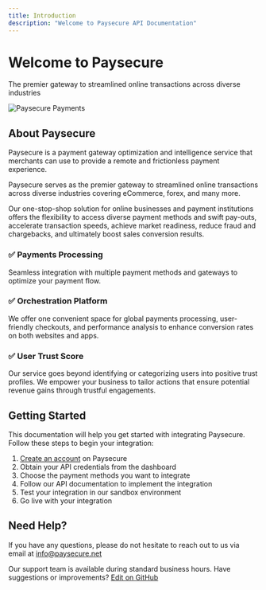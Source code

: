 ```yaml
---
title: Introduction
description: "Welcome to Paysecure API Documentation"
---
```


<div style={{ 
  background: 'linear-gradient(135deg, #1A1333 0%, #2D1F4A 100%)', 
  padding: '32px', 
  borderRadius: '12px', 
  marginBottom: '32px', 
  color: 'white',
  display: 'flex',
  flexDirection: 'column',
  alignItems: 'center',
  textAlign: 'center'
}}>
  <h1 style={{ color: '#E6E938', marginTop: '0' }}>Welcome to Paysecure</h1>
  <p style={{ fontSize: '18px', lineHeight: '1.6', maxWidth: '800px' }}>
    The premier gateway to streamlined online transactions across diverse industries
  </p>
  <img 
    src="/images/payment.png" 
    alt="Paysecure Payments" 
    style={{ 
      maxWidth: '400px', 
      width: '100%',
      marginTop: '24px',
      borderRadius: '8px'
    }} 
  />
</div>

## About Paysecure

Paysecure is a payment gateway optimization and intelligence service that merchants can use to provide a remote and frictionless payment experience.

Paysecure serves as the premier gateway to streamlined online transactions across diverse industries covering eCommerce, forex, and many more. 

Our one-stop-shop solution for online businesses and payment institutions offers the flexibility to access diverse payment methods and swift pay-outs, accelerate transaction speeds, achieve market readiness, reduce fraud and chargebacks, and ultimately boost sales conversion results. 

<div style={{ 
  display: 'grid', 
  gridTemplateColumns: 'repeat(auto-fit, minmax(300px, 1fr))', 
  gap: '24px',
  margin: '32px 0'
}}>
  <div style={{ 
    padding: '24px', 
    borderRadius: '12px', 
    border: '1px solid rgba(230, 233, 56, 0.3)',
    background: 'rgba(26, 19, 51, 0.03)',
    boxShadow: '0 4px 12px rgba(0,0,0,0.05)'
  }}>
    <h3 style={{ color: '#5023B6', marginTop: '0' }}>✅ Payments Processing</h3>
    <p>Seamless integration with multiple payment methods and gateways to optimize your payment flow.</p>
  </div>
  
  <div style={{ 
    padding: '24px', 
    borderRadius: '12px', 
    border: '1px solid rgba(230, 233, 56, 0.3)',
    background: 'rgba(26, 19, 51, 0.03)',
    boxShadow: '0 4px 12px rgba(0,0,0,0.05)'
  }}>
    <h3 style={{ color: '#5023B6', marginTop: '0' }}>✅ Orchestration Platform</h3>
    <p>We offer one convenient space for global payments processing, user-friendly checkouts, and performance analysis to enhance conversion rates on both websites and apps.</p>
  </div>
  
  <div style={{ 
    padding: '24px', 
    borderRadius: '12px', 
    border: '1px solid rgba(230, 233, 56, 0.3)',
    background: 'rgba(26, 19, 51, 0.03)',
    boxShadow: '0 4px 12px rgba(0,0,0,0.05)'
  }}>
    <h3 style={{ color: '#5023B6', marginTop: '0' }}>✅ User Trust Score</h3>
    <p>Our service goes beyond identifying or categorizing users into positive trust profiles. We empower your business to tailor actions that ensure potential revenue gains through trustful engagements.</p>
  </div>
</div>

## Getting Started

This documentation will help you get started with integrating Paysecure. Follow these steps to begin your integration:

1. [Create an account](https://paysecure.net/signup) on Paysecure
2. Obtain your API credentials from the dashboard
3. Choose the payment methods you want to integrate
4. Follow our API documentation to implement the integration
5. Test your integration in our sandbox environment
6. Go live with your integration


## Need Help?

If you have any questions, please do not hesitate to reach out to us via email at [info@paysecure.net](mailto:info@paysecure.net)

Our support team is available during standard business hours.
Have suggestions or improvements? [Edit on GitHub](https://github.com/PaysecureCommunity/api-docs/edit/main/introduction.mdx)
